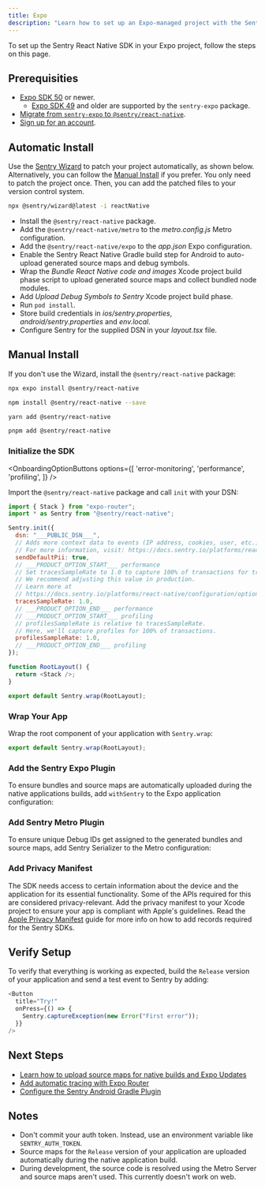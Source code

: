```yaml
---
title: Expo
description: "Learn how to set up an Expo-managed project with the Sentry React Native SDK."
---
```


To set up the Sentry React Native SDK in your Expo project, follow the steps on this page.

## Prerequisities

- [Expo SDK 50](https://docs.expo.dev/workflow/upgrading-expo-sdk-walkthrough/) or newer.
  - [Expo SDK 49](https://docs.expo.dev/guides/using-sentry/) and older are supported by the `sentry-expo` package.
- [Migrate from `sentry-expo` to `@sentry/react-native`](/platforms/react-native/migration/sentry-expo/).
- [Sign up for an account](https://sentry.io/signup/).

## Automatic Install

Use the [Sentry Wizard](https://github.com/getsentry/sentry-wizard) to patch your project automatically, as shown below. Alternatively, you can follow the [Manual Install](./#manual-install) if you prefer. You only need to patch the project once. Then, you can add the patched files to your version control system.

```bash {tabTitle:npm}
npx @sentry/wizard@latest -i reactNative
```

<Expandable title="The following tasks will be performed by the Sentry Wizard">

- Install the `@sentry/react-native` package.
- Add the `@sentry/react-native/metro` to the _*metro.config.js*_ Metro configuration.
- Add the `@sentry/react-native/expo` to the _*app.json*_ Expo configuration.
- Enable the Sentry React Native Gradle build step for Android to auto-upload generated source maps and debug symbols.
- Wrap the _Bundle React Native code and images_ Xcode project build phase script to upload generated source maps and collect bundled node modules.
- Add _Upload Debug Symbols to Sentry_ Xcode project build phase.
- Run `pod install`.
- Store build credentials in _*ios/sentry.properties*_, _*android/sentry.properties*_ and _*env.local*_.
- Configure Sentry for the supplied DSN in your _*layout.tsx*_ file.

</Expandable>

## Manual Install

If you don't use the Wizard, install the `@sentry/react-native` package:

```bash {tabTitle:Expo}
npx expo install @sentry/react-native
```

```bash {tabTitle:npm}
npm install @sentry/react-native --save
```

```bash {tabTitle:yarn}
yarn add @sentry/react-native
```

```bash {tabTitle:pnpm}
pnpm add @sentry/react-native
```

### Initialize the SDK

<OnboardingOptionButtons
  options={[
    'error-monitoring',
    'performance',
    'profiling',
  ]}
/>

Import the `@sentry/react-native` package and call `init` with your DSN:

```javascript {tabTitle:App.js or app/_layout.js}
import { Stack } from "expo-router";
import * as Sentry from "@sentry/react-native";

Sentry.init({
  dsn: "___PUBLIC_DSN___",
  // Adds more context data to events (IP address, cookies, user, etc.)
  // For more information, visit: https://docs.sentry.io/platforms/react-native/data-management/data-collected/
  sendDefaultPii: true,
  // ___PRODUCT_OPTION_START___ performance
  // Set tracesSampleRate to 1.0 to capture 100% of transactions for tracing.
  // We recommend adjusting this value in production.
  // Learn more at
  // https://docs.sentry.io/platforms/react-native/configuration/options/#traces-sample-rate
  tracesSampleRate: 1.0,
  // ___PRODUCT_OPTION_END___ performance
  // ___PRODUCT_OPTION_START___ profiling
  // profilesSampleRate is relative to tracesSampleRate.
  // Here, we'll capture profiles for 100% of transactions.
  profilesSampleRate: 1.0,
  // ___PRODUCT_OPTION_END___ profiling
});

function RootLayout() {
  return <Stack />;
}

export default Sentry.wrap(RootLayout);
```

### Wrap Your App

Wrap the root component of your application with `Sentry.wrap`:

```javascript {tabTitle:App.js or app/_layout.js}
export default Sentry.wrap(RootLayout);
```

### Add the Sentry Expo Plugin

To ensure bundles and source maps are automatically uploaded during the native applications builds, add `withSentry` to the Expo application configuration:

<Include name="react-native-expo-plugin-code-snippet.mdx" />

### Add Sentry Metro Plugin

To ensure unique Debug IDs get assigned to the generated bundles and source maps, add Sentry Serializer to the Metro configuration:

<Include name="react-native-expo-metro-plugin-code-snippet.mdx" />

### Add Privacy Manifest

The SDK needs access to certain information about the device and the application for its essential functionality. Some of the APIs required for this are considered privacy-relevant. Add the privacy manifest to your Xcode project to ensure your app is compliant with Apple's guidelines. Read the [Apple Privacy Manifest](/platforms/react-native/data-management/apple-privacy-manifest/) guide for more info on how to add records required for the Sentry SDKs.

## Verify Setup

To verify that everything is working as expected, build the `Release` version of your application and send a test event to Sentry by adding:

```javascript
<Button
  title="Try!"
  onPress={() => {
    Sentry.captureException(new Error("First error"));
  }}
/>
```

## Next Steps

- [Learn how to upload source maps for native builds and Expo Updates](/platforms/react-native/sourcemaps/uploading/expo/)
- [Add automatic tracing with Expo Router](/platforms/react-native/tracing/instrumentation/expo-router/)
- [Configure the Sentry Android Gradle Plugin](/platforms/react-native/manual-setup/expo/gradle/)

## Notes

- Don't commit your auth token. Instead, use an environment variable like `SENTRY_AUTH_TOKEN`.
- Source maps for the `Release` version of your application are uploaded automatically during the native application build.
- During development, the source code is resolved using the Metro Server and source maps aren't used. This currently doesn't work on web.
